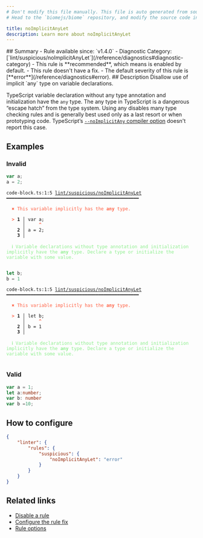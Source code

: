 ```yaml
---
# Don't modify this file manually. This file is auto generated from source, and you will lose your changes next time the website is built.
# Head to the `biomejs/biome` repository, and modify the source code in there.

title: noImplicitAnyLet
description: Learn more about noImplicitAnyLet
---
```


<Tabs>
<TabItem label="TypeScript and TSX" icon="seti:typescript">
## Summary
- Rule available since: `v1.4.0`
- Diagnostic Category: [`lint/suspicious/noImplicitAnyLet`](/reference/diagnostics#diagnostic-category)
- This rule is **recommended**, which means is enabled by default.
- This rule doesn't have a fix.
- The default severity of this rule is [**error**](/reference/diagnostics#error).
## Description
Disallow use of implicit `any` type on variable declarations.

TypeScript variable declaration without any type annotation and initialization have the `any` type.
The any type in TypeScript is a dangerous “escape hatch” from the type system.
Using any disables many type checking rules and is generally best used only as a last resort or when prototyping code.
TypeScript’s [`--noImplicitAny` compiler option](https://www.typescriptlang.org/tsconfig#noImplicitAny) doesn't report this case.

## Examples

### Invalid

```ts
var a;
a = 2;
```

<pre class="language-text"><code class="language-text">code-block.ts:1:5 <a href="https://biomejs.dev/linter/rules/no-implicit-any-let">lint/suspicious/noImplicitAnyLet</a> ━━━━━━━━━━━━━━━━━━━━━━━━━━━━━━━━━━━━━━━━━━━━━━━━━<br /><br />  <strong><span style="color: Tomato;">✖</span></strong> <span style="color: Tomato;">This variable implicitly has the </span><span style="color: Tomato;"><strong>any</strong></span><span style="color: Tomato;"> type.</span><br />  <br />  <strong><span style="color: Tomato;">&gt;</span></strong> <strong>1 │ </strong>var a;<br />   <strong>   │ </strong>    <strong><span style="color: Tomato;">^</span></strong><br />    <strong>2 │ </strong>a = 2;<br />    <strong>3 │ </strong><br />  <br />  <strong><span style="color: lightgreen;">ℹ</span></strong> <span style="color: lightgreen;">Variable declarations without type annotation and initialization implicitly have the </span><span style="color: lightgreen;"><strong>any</strong></span><span style="color: lightgreen;"> type. Declare a type or initialize the variable with some value.</span><br />  <br /></code></pre>

```ts
let b;
b = 1
```

<pre class="language-text"><code class="language-text">code-block.ts:1:5 <a href="https://biomejs.dev/linter/rules/no-implicit-any-let">lint/suspicious/noImplicitAnyLet</a> ━━━━━━━━━━━━━━━━━━━━━━━━━━━━━━━━━━━━━━━━━━━━━━━━━<br /><br />  <strong><span style="color: Tomato;">✖</span></strong> <span style="color: Tomato;">This variable implicitly has the </span><span style="color: Tomato;"><strong>any</strong></span><span style="color: Tomato;"> type.</span><br />  <br />  <strong><span style="color: Tomato;">&gt;</span></strong> <strong>1 │ </strong>let b;<br />   <strong>   │ </strong>    <strong><span style="color: Tomato;">^</span></strong><br />    <strong>2 │ </strong>b = 1<br />    <strong>3 │ </strong><br />  <br />  <strong><span style="color: lightgreen;">ℹ</span></strong> <span style="color: lightgreen;">Variable declarations without type annotation and initialization implicitly have the </span><span style="color: lightgreen;"><strong>any</strong></span><span style="color: lightgreen;"> type. Declare a type or initialize the variable with some value.</span><br />  <br /></code></pre>

### Valid

```ts
var a = 1;
let a:number;
var b: number
var b =10;
```

## How to configure
```json title="biome.json"
{
	"linter": {
		"rules": {
			"suspicious": {
				"noImplicitAnyLet": "error"
			}
		}
	}
}

```
## Related links

- [Disable a rule](/linter/#disable-a-lint-rule)
- [Configure the rule fix](/linter#configure-the-rule-fix)
- [Rule options](/linter/#rule-options)

</TabItem>
</Tabs>

